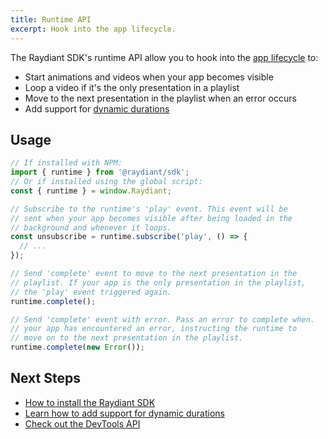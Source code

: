 ```yaml
---
title: Runtime API
excerpt: Hook into the app lifecycle.
---
```


The Raydiant SDK's runtime API allow you to hook into the [app lifecycle](/docs/core-concepts/app-lifecycle) to:

- Start animations and videos when your app becomes visible
- Loop a video if it's the only presentation in a playlist
- Move to the next presentation in the playlist when an error occurs
- Add support for [dynamic durations](/docs/core-concepts/duration-mode)

## Usage

```js
// If installed with NPM:
import { runtime } from '@raydiant/sdk';
// Or if installed using the global script:
const { runtime } = window.Raydiant;

// Subscribe to the runtime's 'play' event. This event will be
// sent when your app becomes visible after being loaded in the
// background and whenever it loops.  
const unsubscribe = runtime.subscribe('play', () => {
  // ...
});

// Send 'complete' event to move to the next presentation in the
// playlist. If your app is the only presentation in the playlist, 
// the 'play' event triggered again.
runtime.complete();

// Send 'complete' event with error. Pass an error to complete when.
// your app has encountered an error, instructing the runtime to
// move on to the next presentation in the playlist.
runtime.complete(new Error());
```

## Next Steps

- [How to install the Raydiant SDK](/docs/raydiant-sdk/installation)
- [Learn how to add support for dynamic durations](/docs/core-concepts/duration-mode)
- [Check out the DevTools API](/docs/raydiant-sdk/devtools)
